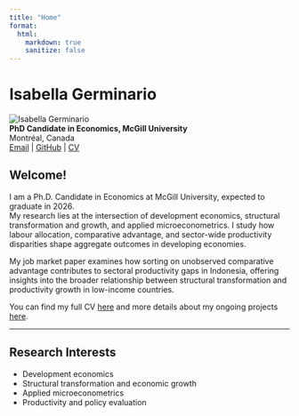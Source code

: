 ```yaml
---
title: "Home"
format:
  html:
    markdown: true
    sanitize: false
---
```


# Isabella Germinario

```{=html}
<div class="header-container">
  <div class="photo-container">
    <img src="Photo_Isabella_Germinario.jpg" alt="Isabella Germinario" class="profile-photo">
  </div>
  <div class="info-container">
    <strong>PhD Candidate in Economics, McGill University</strong><br>
    Montréal, Canada<br>
    <a href="mailto:isabella.germinario@mail.mcgill.ca">Email</a> |
    <a href="https://github.com/isabella-germinario">GitHub</a> |
    <a href="cv/cv.pdf">CV</a>
  </div>
</div>
```

## Welcome!

I am a Ph.D. Candidate in Economics at McGill University, expected to graduate in 2026.  
My research lies at the intersection of development economics, structural transformation and growth, and applied microeconometrics. I study how labour allocation, comparative advantage, and sector-wide productivity disparities shape aggregate outcomes in developing economies.

My job market paper examines how sorting on unobserved comparative advantage contributes to sectoral productivity gaps in Indonesia, offering insights into the broader relationship between structural transformation and productivity growth in low-income countries.

You can find my full CV [here](/cv) and more details about my ongoing projects [here](/research).


---

## Research Interests
- Development economics  
- Structural transformation and economic growth  
- Applied microeconometrics  
- Productivity and policy evaluation
